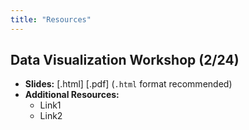 ```yaml
---
title: "Resources"
---
```


## Data Visualization Workshop (2/24)

- **Slides:** [.html] [.pdf] (`.html` format recommended)
- **Additional Resources:**
    - Link1
    - Link2